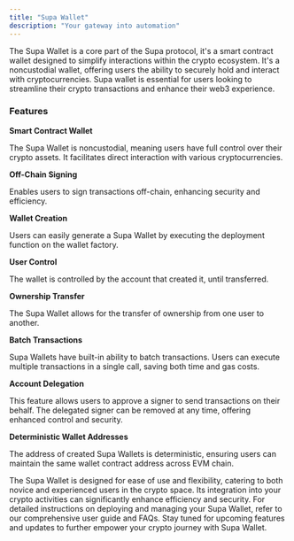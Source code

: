 ```yaml
---
title: "Supa Wallet"
description: "Your gateway into automation"
---
```


The Supa Wallet is a core part of the Supa protocol, it's a smart contract wallet designed to simplify interactions within the crypto ecosystem. It's a noncustodial wallet, offering users the ability to securely hold and interact with cryptocurrencies. Supa wallet is essential for users looking to streamline their crypto transactions and enhance their web3 experience.

### Features

**Smart Contract Wallet**

The Supa Wallet is noncustodial, meaning users have full control over their crypto assets. It facilitates direct interaction with various cryptocurrencies.

**Off-Chain Signing**

Enables users to sign transactions off-chain, enhancing security and efficiency.

**Wallet Creation**

Users can easily generate a Supa Wallet by executing the deployment function on the wallet factory.

**User Control**

The wallet is controlled by the account that created it, until transferred.

**Ownership Transfer**

The Supa Wallet allows for the transfer of ownership from one user to another.

**Batch Transactions**

Supa Wallets have built-in ability to batch transactions. Users can execute multiple transactions in a single call, saving both time and gas costs.

**Account Delegation**

This feature allows users to approve a signer to send transactions on their behalf. The delegated signer can be removed at any time, offering enhanced control and security.

**Deterministic Wallet Addresses**

The address of created Supa Wallets is deterministic, ensuring users can maintain the same wallet contract address across EVM chain.

The Supa Wallet is designed for ease of use and flexibility, catering to both novice and experienced users in the crypto space. Its integration into your crypto activities can significantly enhance efficiency and security.
For detailed instructions on deploying and managing your Supa Wallet, refer to our comprehensive user guide and FAQs. Stay tuned for upcoming features and updates to further empower your crypto journey with Supa Wallet.
